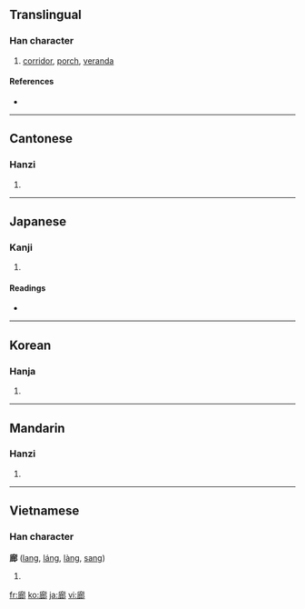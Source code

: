 {{also|廊}}
==Translingual==

===Han character===
{{Han char|rn=53|rad=广|as=09|sn=12|four=0022<sub>7</sub>|canj=戈戈戈中 (IIIL)|ids=⿸[[广]][[郎]]}}

# [[corridor]], [[porch]], [[veranda]]

====References====
* {{Han ref|kx=0349.130|dkj=09437|dj=0660.010|hdz=20890.030|uh=5ECA|ud=24266|bh=B459|bd=46169}}

----

==Cantonese==

===Hanzi===
{{yue-hanzi|jyut=|y=long4}}

# {{defn|Cantonese}}

----

==Japanese==

===Kanji===
{{ja-kanji|grade=c|rs=广09}}

# {{defn|Japanese}}

====Readings====
* {{ja-readings|on=[[ろう]] (rō)|kun=[[わたどの]] (watadono)}}

----

==Korean==

===Hanja===
{{ko-hanja|hangeul=랑|rv=rang|mr=rang}}

# {{defn|Korean}}

----

==Mandarin==

===Hanzi===
{{cmn-hanzi|pin=[[láng]] ([[lang2]])|wg=lang<sup>2</sup>}}

# {{defn|Mandarin}}

----

==Vietnamese==

===Han character===
'''廊''' ([[lang]], [[láng]], [[làng]], [[sang]])

# {{defn|Vietnamese}}

[[fr:廊]]
[[ko:廊]]
[[ja:廊]]
[[vi:廊]]